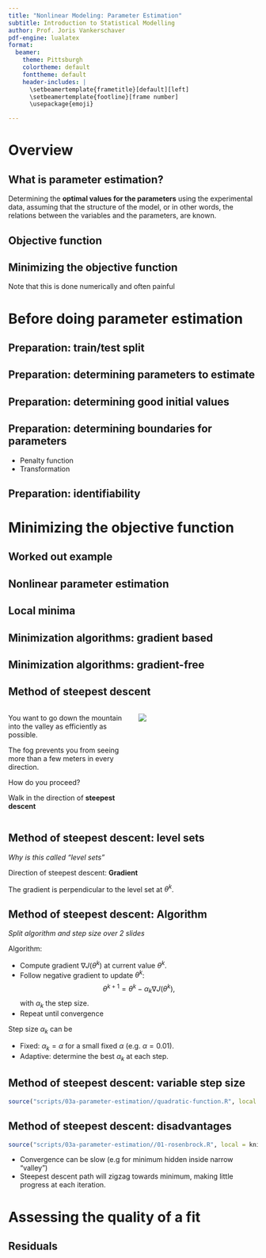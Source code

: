 ```yaml
---
title: "Nonlinear Modeling: Parameter Estimation"
subtitle: Introduction to Statistical Modelling
author: Prof. Joris Vankerschaver
pdf-engine: lualatex
format:
  beamer:
    theme: Pittsburgh
    colortheme: default
    fonttheme: default
    header-includes: |
      \setbeamertemplate{frametitle}[default][left]
      \setbeamertemplate{footline}[frame number]
      \usepackage{emoji}

---
```


# Overview

## What is parameter estimation?


Determining the **optimal values for the parameters** using the experimental data, assuming that the structure of the model, or in other words, the relations between the variables and the parameters, are known.


## Objective function

## Minimizing the objective function

Note that this is done numerically and often painful

# Before doing parameter estimation

## Preparation: train/test split

## Preparation: determining parameters to estimate

## Preparation: determining good initial values

## Preparation: determining boundaries for parameters

- Penalty function
- Transformation

## Preparation: identifiability

# Minimizing the objective function

## Worked out example

## Nonlinear parameter estimation

## Local minima

## Minimization algorithms: gradient based

## Minimization algorithms: gradient-free

## Method of steepest descent

:::: {.columns}

::: {.column width="50%"}


You want to go down the mountain into the valley as efficiently as possible. 

\vspace*{0.5cm}

The fog prevents you from seeing more than a few meters in every direction. 

\vspace*{0.5cm}

How do you proceed?

\vspace*{0.5cm}

\emoji{light-bulb} Walk in the direction of **steepest descent**

:::

::: {.column width="50%"}

![](images/03a-parameter-estimation/cdf-wanderer.jpeg)
:::

::::


## Method of steepest descent: level sets

*Why is this called "level sets"*

Direction of steepest descent: **Gradient**
\begin{eqnarray*}
s_k & = & -\nabla J(\theta^k) \\
& = & -\left[ \begin{array}{c}
                \frac{\partial J(\theta)}{\partial \theta_1} |_{\theta^k} \\
                \frac{\partial J(\theta)}{\partial \theta_2} |_{\theta^k} \\
                \vdots \\
                \frac{\partial J(\theta)}{\partial \theta_n} |_{\theta^k}
            \end{array}\right].
\end{eqnarray*}

The gradient is perpendicular to the level set at $\theta^k$.


## Method of steepest descent: Algorithm

*Split algorithm and step size over 2 slides*

Algorithm:

- Compute gradient $\nabla J(\theta^k)$ at current value $\theta^k$.
- Follow negative gradient to update $\theta^k$:
$$
  \theta^{k+1} = \theta^k - \alpha_k \nabla J(\theta^k),
$$
with $\alpha_k$ the step size.
- Repeat until convergence


Step size $\alpha_k$ can be

- Fixed: $\alpha_k = \alpha$ for a small fixed $\alpha$ (e.g. $\alpha = 0.01$).
- Adaptive: determine the best $\alpha_k$ at each step.


## Method of steepest descent: variable step size

```r
source("scripts/03a-parameter-estimation//quadratic-function.R", local = knitr::knit_global())
```


## Method of steepest descent: disadvantages

```r
source("scripts/03a-parameter-estimation//01-rosenbrock.R", local = knitr::knit_global())
```

- Convergence can be slow (e.g for minimum hidden inside narrow "valley")
- Steepest descent path will zigzag towards minimum, making little progress at each iteration.

<!-- ## Method of Newton: 1D case -->

<!-- Find a minimum of $J(x)$ by solving $J'(x) = 0$.  -->

<!-- :::::: {.cols data-latex=""} -->

<!-- ::: {.col data-latex="{0.60\textwidth}"} -->

<!-- - For a starting point $x_k$, look for a search direction $s_k$ such that $J'(x_k + s_k) \approx 0$. -->

<!-- - Taylor: $J'(x_k + s_k)$ is approximately -->
<!-- \[ -->
<!--   J'(x_k + s_k) \approx J'(x_k) + s_k J''(x_k). -->
<!-- \] -->

<!-- - Search direction: -->
<!-- \[ -->
<!--   s_k = -\frac{J'(x_k)}{J''(x_k)} -->
<!-- \] -->
<!-- ::: -->

<!-- ::: {.col data-latex="{0.10\textwidth}"} -->
<!-- \  -->
<!-- ::: -->

<!-- ::: {.col data-latex="{0.40\textwidth}"} -->
<!-- \includegraphics{images/03a-parameter-estimation/newton2.jpeg} -->
<!-- ::: -->
<!-- :::::: -->

<!-- Uses information from **first** and **second** derivatives. -->


<!-- ## Method of Newton: properties -->

<!-- For a quadratic function $J(x) = Ax^2 + Bx + C$, Newton's method finds the minimum in **one step**. -->


<!-- \begin{exampleblock}{Geometric interpretation} -->
<!-- \begin{itemize} -->
<!-- \item Approximate $J(x)$ around $x_k$ by best-fitting parabola. -->
<!-- \item Jump to bottom of parabola to find $x_{k+1}$. -->
<!-- \item Repeat! -->
<!-- \end{itemize} -->
<!-- \end{exampleblock} -->

<!-- ```{r, echo=FALSE, fig.height=3} -->
<!-- source("scripts/03a-parameter-estimation//newton-polynomial.R", local = knitr::knit_global()) -->
<!-- ``` -->

<!-- ## Method of Newton: higher dimensions -->

<!-- - Search direction uses gradient and **Hessian** -->
<!-- \[ -->
<!--   s_k = -\left[ H(\theta^k)\right]^{-1} \nabla J(\theta^k) -->
<!-- \] -->
<!-- where -->
<!-- \[ -->
<!-- H(\theta^k) = \nabla^2 J(\theta^k) = -->
<!--           \left[ \begin{array}{cccc} -->
<!--                 \frac{\partial^2 J(\theta)}{\partial \theta_1^2} |_{\theta^k} & \frac{\partial^2 J(\theta)}{\partial \theta_1 \partial \theta_2} |_{\theta^k} & \cdots & \frac{\partial^2 J(\theta)}{\partial \theta_1 \partial \theta_n} |_{\theta^k} \\ -->
<!--                 \frac{\partial^2 J(\theta)}{\partial \theta_2 \partial \theta_1} |_{\theta^k} & \frac{\partial^2 J(\theta)}{\partial \theta_2^2} |_{\theta^k} & \cdots & \frac{\partial^2 J(\theta)}{\partial \theta_2 \partial \theta_n} |_{\theta^k} \\ -->
<!--                 \vdots & \vdots & \ddots & \vdots \\ -->
<!--                 \frac{\partial^2 J(\theta)}{\partial \theta_n \partial \theta_1} |_{\theta^k} & \frac{\partial^2 J(\theta)}{\partial \theta_n \partial \theta_2} |_{\theta^k} & \cdots & \frac{\partial^2 J(\theta)}{\partial \theta_n^2} |_{\theta^k} -->
<!--             \end{array}\right] -->
<!-- \] -->

<!-- ## Method of Newton: advantages and disadvantages -->

<!-- - Less iterations needed -->
<!-- - Choice direction more efficient: descent and curvature -->

<!-- Disadvantages: -->

<!-- - More sensitive to local extrema -->
<!-- - First **and** second order differentials -->
<!-- - Step size $\alpha=1$. If initial vector too far from minimum, method will often not converge to minimum. -->

<!-- ## Method of Newton: convergence -->

<!-- ```{r, echo=FALSE, fig.height=4.5} -->
<!-- source("scripts/03a-parameter-estimation//rosenbrock-newton.R", local = knitr::knit_global()) -->
<!-- ``` -->

<!-- - Very fast convergence for Rosenbrock function (3 iterations) -->
<!-- - In general: **quadratic convergence** -->

<!-- ## Many advanced gradient-based methods exist -->

<!-- - Broyden-Fletcher-Goldfarb-Shanno (BFGS): approximation of Hessian -->
<!-- - Levenberg-Marquardt: very popular, combines  -->
<!--     - Steepest descent: robust but slow -->
<!--     - Method of Newton: fast, but often not convergent -->
<!-- - Powell/Brent: search along set of directions -->

<!-- \begin{exampleblock}{Optimization in R} -->
<!-- \begin{itemize} -->
<!-- \item Use \texttt{optim(par, fn)}, with \texttt{par} the initial guess and \texttt{fn} the function to optimize. -->
<!-- \item Set \texttt{method} to the method to use: "Nelder-Mead" (the default), "BFGS", "Brent", \dots -->
<!-- \end{itemize} -->

<!-- \end{exampleblock} -->

<!-- ## Simplex algorithm -->

<!-- \begin{exampleblock}{Simplex algorithm (Nelder-Mead 1965)} -->
<!-- Basic idea: Capture optimal value inside simplex (triangle, pyramid, ...) -->
<!-- \begin{itemize} -->
<!-- \item Start with random simplex. -->
<!-- \item Adjust worst corner of simplex by using different "actions". -->
<!-- \item Repeat until convergence. -->
<!-- \end{itemize} -->
<!-- \end{exampleblock} -->

<!-- \begin{center} -->
<!-- \includegraphics{images/03a-parameter-estimation/nelder-mead-actions.pdf} -->
<!-- \end{center} -->

<!-- ## Simplex algorithm -->

<!-- \includegraphics{images/03a-parameter-estimation/nelder-mead.pdf} -->

<!-- ## Simplex algorithm: advantages and disadvantages -->

<!-- - Does not require gradient, Hessian, ... information -->
<!-- - Robust: often finds a minimum where other optimizers cannot. -->
<!-- - Can find a rough approximation of a minimum in just a few updates ... -->
<!-- - ... but may take a long time to converge completely. -->

<!-- ## Global minimisation -->

<!-- - Disadvantage local techniques: local minima can never be completely excluded  -->
<!-- - Global techniques insensitive to this problem -->
<!-- - Disadvantage: needs a lot of evaluations of $J$ -->
<!-- - Types: -->
<!--     - Gridding -->
<!--     - Random methods -->

<!-- ## Global minimisation: Gridding -->

<!-- - Evaluate $J$ for a grid of parameter values $\theta$ -->
<!-- - Select minimum among grid values -->

<!-- ```{r, echo=FALSE, fig.height=6} -->
<!-- source("scripts/03a-parameter-estimation//gridding.R", local = knitr::knit_global()) -->
<!-- ``` -->

<!-- ## Global minimisation: Gridding -->

<!-- - The finer the grid -->
<!--     - the more likely to find the optimum,  -->
<!--     - BUT the more calculations needed -->
<!-- - Iterative -->
<!--     - Start with a coarse-grained grid -->
<!--     - Refine parameter domain and repeat -->
<!-- - Brute force, inefficient -->

<!-- ## Global minimisation: Random methods -->

<!-- - Evaluate $J$ for random parameter sets -->
<!--     - Choose PDF for each parameter -->
<!--     - Random sampling; Latin hypercube sampling -->
<!-- - Retain -->
<!--     - Optimal set (with $J_{min}$) -->
<!--     - Some sets below certain critical value ($J_{crit}$) -->

<!-- \begin{exampleblock}{Examples:} -->
<!-- \begin{itemize} -->
<!--     \item Genetic algorithms -->
<!--     \item Shuffled complex evolution -->
<!--     \item Ant colony optimization -->
<!--     \item Particle swarm optimization -->
<!--     \item Simulated annealing -->
<!--     \item \ldots -->
<!-- \end{itemize} -->
<!-- \end{exampleblock} -->


# Assessing the quality of a fit

## Residuals


